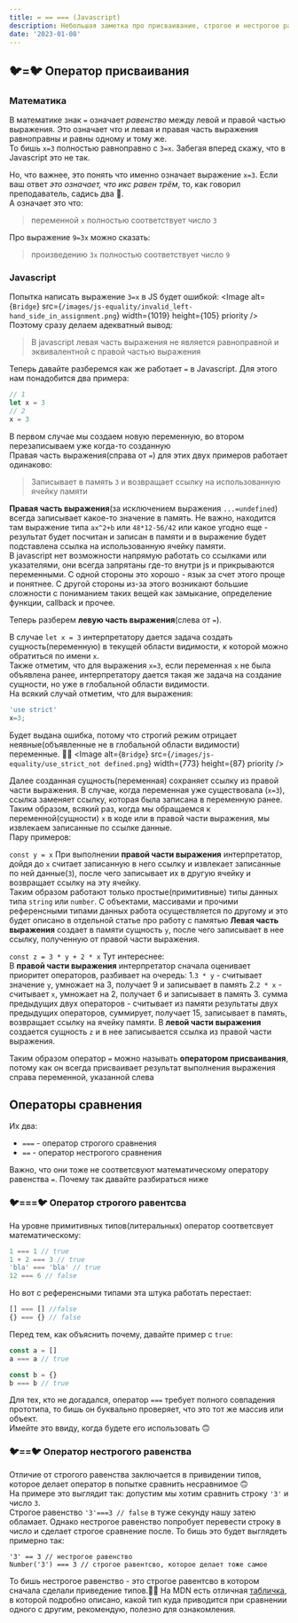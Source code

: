 ```yaml
---
title: = == === (Javascript)
description: Небольшая заметка про присваивание, строгое и нестрогое равенство.
date: '2023-01-08'
---
```


## 🐦=🐦 Оператор присваивания
### Математика
В математике знак `=` означает *равенство* между левой и правой частью выражения. Это означает что и левая и правая часть выражения равноправны и равны одному и тому же.<br/>
То бишь `x=3` полностью равноправно с `3=x`. Забегая вперед скажу, что в Javascript это не так.

Но, что важнее, это понять что именно означает выражение `x=3`. Если ваш ответ *это означает, что икс равен трём*, то, как говорил преподаватель, садись два 🤯.<br/>
А означает это что:
> переменной `x` полностью соответствует число `3`

Про выражение `9=3x` можно сказать:
> произведению `3x` полностью соответствует число `9`

### Javascript
Попытка написать выражение `3=x` в JS будет ошибкой:
<Image
  alt={`Bridge`}
  src={`/images/js-equality/invalid_left-hand_side_in_assignment.png`}
  width={1019}
  height={105}
  priority
/>
Поэтому сразу делаем адекватный вывод:
> В javascript левая часть выражения не является равноправной и эквивалентной с правой частью выражения

Теперь давайте разберемся как же работает `=` в Javascript. Для этого нам понадобится два примера:
```javascript
// 1
let x = 3
// 2
x = 3
```
В первом случае мы создаем новую переменную, во втором перезаписываем уже когда-то созданную<br />
Правая часть выражения(справа от `=`) для этих двух примеров работает одинаково:
> Записывает в память `3` и возвращает ссылку на использованную ячейку памяти

**Правая часть выражения**(за исключением выражения `...=undefined`) всегда записывает какое-то значение в память. Не важно, находится там выражение типа `ax^2+b` или `48*12-56/42` или какое угодно еще - результат будет посчитан и записан в памяти и в выражение будет подставлена ссылка на использованную ячейку памяти.<br/> В javascript нет возможности напрямую работать со ссылками или указателями, они всегда запрятаны где-то внутри js и прикрываются переменными. С одной стороны это хорошо - язык за счет этого проще и понятнее. С другой стороны из-за этого возникают большие сложности с пониманием таких вещей как замыкание, определение функции, callback и прочее.

Теперь разберем **левую часть выражения**(слева от `=`).

В случае `let x = 3` интерпретатору дается задача создать сущность(переменную) в текущей области видимости, к которой можно обратиться по имени `x`.<br />
Также отметим, что для выражения `x=3`, если переменная `x` не была объявлена ранее, интерпретатору дается такая же задача на создание сущности, но уже в глобальной области видимости.<br/>
На всякий случай отметим, что для выражения:
```javascript
'use strict'
x=3;
```
Будет выдана ошибка, потому что строгий режим отрицает неявные(объявленные не в глобальной области видимости) переменные. 🤷‍♂️
<Image
  alt={`Bridge`}
  src={`/images/js-equality/use_strict_not defined.png`}
  width={773}
  height={87}
  priority
/>

Далее созданная сущность(переменная) сохраняет ссылку из правой части выражения. В случае, когда переменная уже существовала (`x=3`), ссылка заменяет ссылку, которая была записана в переменную ранее.<br/>
Таким образом, всякий раз, когда мы обращаемся к переменной(сущности) `x` в коде или в правой части выражения, мы извлекаем записанные по ссылке данные.<br />
Пару примеров:

`const y = x`
При выполнении **правой части выражения** интерпретатор, дойдя до `x` считает записанную в него ссылку и извлекает записанные по ней данные(`3`), после чего записывает их в другую ячейку и возвращает ссылку на эту ячейку.<br/>
Таким образом работают только простые(примитивные) типы данных типа `string` или `number`. С объектами, массивами и прочими референсными типами данных работа осуществляется по другому и это будет описано в отдельной статье про работу с памятью
**Левая часть выражения** создает в памяти сущность `y`, после чего записывает в нее ссылку, полученную от правой части выражения.

`const z = 3 * y + 2 * x`
Тут интереснее:<br/>
В **правой части выражения** интерпретатор сначала оценивает приоритет операторов, разбивает на очередь:
1.`3 * y` - считывает значение `y`, умножает на 3, получает 9 и записывает в память
2.`2 * x` - считывает `x`, умножает на 2, получает 6 и записывает в память
3. сумма предыдущих двух операторов - считывает из памяти результаты двух предыдущих операторов, суммирует, получает 15, записывает в память, возвращает ссылку на ячейку памяти.
В **левой части выражения** создается сущность `z` и в нее записывается ссылка из правой части выражения.

Таким образом оператор `=` можно называть **оператором присваивания**, потому как он всегда присваивает результат выполнения выражения справа переменной, указанной слева

## Операторы сравнения
Их два:
- `===` - оператор строгого сравнения
- `==` - оператор нестрогого сравнения

Важно, что они тоже не соответсвуют математическому оператору равенства `=`. Почему так давайте разбираться ниже

### 🐦===🐦 Оператор строгого равентсва
На уровне примитивных типов(литеральных) оператор соответсвует математическому:
```javascript
1 === 1 // true
1 + 2 === 3 // true
'bla' === 'bla' // true
12 === 6 // false
```
Но вот с референсными типами эта штука работать перестает:
```javascript
[] === [] //false
{} === {} // false
```
Перед тем, как объяснить почему, давайте пример с `true`:
```javascript
const a = []
a === a // true

const b = {}
b === b // true
```
Для тех, кто не догадался, оператор `===` требует полного совпадения прототипа, то бишь он буквально проверяет, что это тот же массив или объект.<br/>
Имейте это ввиду, когда будете его использовать 🙃

### 🐦==🐦 Оператор нестрогого равенства
Отличие от строгого равенства заключается в привидении типов, которое делает оператор в попытке сравнить несравнимое 🙃<br/>
На примере это выглядит так: допустим мы хотим сравнить строку `'3'` и число `3`.<br />
Строгое равенство `'3'===3 // false` в туже секунду нашу затею обламает. Однако нестрогое равенство попробует перевести строку в число и сделает строгое сравнение после. То бишь это будет выглядеть примерно так:
```
'3' == 3 // нестрогое равенство
Number('3') === 3 // строгое равентсво, которое делает тоже самое
```
То бишь нестрогое равенство - это строгое равентсво в котором сначала сделали приведение типов.🤷‍♂️
На MDN есть отличная [табличка](https://developer.mozilla.org/ru/docs/Web/JavaScript/Equality_comparisons_and_sameness), в которой подробно описано, какой тип куда приводится при сравнении одного с другим, рекомендую, полезно для ознакомления.

